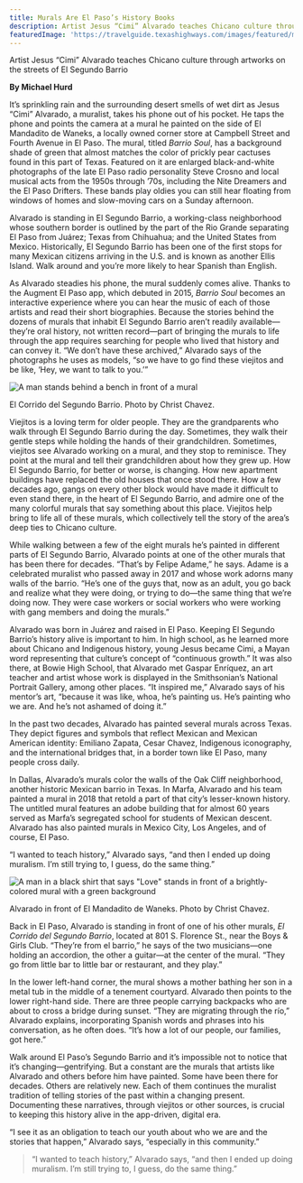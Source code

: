 ```yaml
---
title: Murals Are El Paso’s History Books
description: Artist Jesus “Cimi” Alvarado teaches Chicano culture through artworks on the streets of El Segundo Barrio
featuredImage: 'https://travelguide.texashighways.com/images/featured/mural-trail.jpg'
---
```


<PageDescription>

Artist Jesus “Cimi” Alvarado teaches Chicano culture through artworks on the streets of El Segundo Barrio

</PageDescription>

**By Michael Hurd**

<Row>

<Column colSm={12} colMd={3} colLg={4}>

It’s sprinkling rain and the surrounding desert smells of wet dirt as Jesus “Cimi” Alvarado, a muralist, takes his phone out of his pocket. He taps the phone and points the camera at a mural he painted on the side of El Mandadito de Waneks, a locally owned corner store at Campbell Street and Fourth Avenue in El Paso. The mural, titled *Barrio Soul*, has a background shade of green that almost matches the color of prickly pear cactuses found in this part of Texas. Featured on it are enlarged black-and-white photographs of the late El Paso radio personality Steve Crosno and local musical acts from the 1950s through ’70s, including the Nite Dreamers and the El Paso Drifters. These bands play oldies you can still hear floating from windows of homes and slow-moving cars on a Sunday afternoon.

Alvarado is standing in El Segundo Barrio, a working-class neighborhood whose southern border is outlined by the part of the Rio Grande separating El Paso from Juárez; Texas from Chihuahua; and the United States from Mexico. Historically, El Segundo Barrio has been one of the first stops for many Mexican citizens arriving in the U.S. and is known as another Ellis Island. Walk around and you’re more likely to hear Spanish than English.

As Alvarado steadies his phone, the mural suddenly comes alive. Thanks to the Augment El Paso app, which debuted in 2015, *Barrio Soul* becomes an interactive experience where you can hear the music of each of those artists and read their short biographies. Because the stories behind the dozens of murals that inhabit El Segundo Barrio aren’t readily available—they’re oral history, not written record—part of bringing the murals to life through the app requires searching for people who lived that history and can convey it. “We don’t have these archived,” Alvarado says of the photographs he uses as models, “so we have to go find these viejitos and be like, ‘Hey, we want to talk to you.’”

</Column>

<Column colSm={12} colMd={5} colLg={8}>

![A man stands behind a bench in front of a mural](images/el-corrido-del-segundo-barrio.jpg)
<Caption>El Corrido del Segundo Barrio. Photo by Christ Chavez.</Caption>

</Column>

</Row>

<Row>

<Column colSm={12} colMd={6} colLg={8}>

Viejitos is a loving term for older people. They are the grandparents who walk through El Segundo Barrio during the day. Sometimes, they walk their gentle steps while holding the hands of their grandchildren. Sometimes, viejitos see Alvarado working on a mural, and they stop to reminisce. They point at the mural and tell their grandchildren about how they grew up. How El Segundo Barrio, for better or worse, is changing. How new apartment buildings have replaced the old houses that once stood there. How a few decades ago, gangs on every other block would have made it difficult to even stand there, in the heart of El Segundo Barrio, and admire one of the many colorful murals that say something about this place. Viejitos help bring to life all of these murals, which collectively tell the story of the area’s deep ties to Chicano culture.

While walking between a few of the eight murals he’s painted in different parts of El Segundo Barrio, Alvarado points at one of the other murals that has been there for decades. “That’s by Felipe Adame,” he says. Adame is a celebrated muralist who passed away in 2017 and whose work adorns many walls of the barrio. “He’s one of the guys that, now as an adult, you go back and realize what they were doing, or trying to do—the same thing that we’re doing now. They were case workers or social workers who were working with gang members and doing the murals.”

Alvarado was born in Juárez and raised in El Paso. Keeping El Segundo Barrio’s history alive is important to him. In high school, as he learned more about Chicano and Indigenous history, young Jesus became Cimi, a Mayan word representing that culture’s concept of “continuous growth.” It was also there, at Bowie High School, that Alvarado met Gaspar Enríquez, an art teacher and artist whose work is displayed in the Smithsonian’s National Portrait Gallery, among other places. “It inspired me,” Alvarado says of his mentor’s art, “because it was like, whoa, he’s painting us. He’s painting who we are. And he’s not ashamed of doing it.”

In the past two decades, Alvarado has painted several murals across Texas. They depict figures and symbols that reflect Mexican and Mexican American identity: Emiliano Zapata, Cesar Chavez, Indigenous iconography, and the international bridges that, in a border town like El Paso, many people cross daily.

In Dallas, Alvarado’s murals color the walls of the Oak Cliff neighborhood, another historic Mexican barrio in Texas. In Marfa, Alvarado and his team painted a mural in 2018 that retold a part of that city’s lesser-known history. The untitled mural features an adobe building that for almost 60 years served as Marfa’s segregated school for students of Mexican descent. Alvarado has also painted murals in Mexico City, Los Angeles, and of course, El Paso.

“I wanted to teach history,” Alvarado says, “and then I ended up doing muralism. I’m still trying to, I guess, do the same thing.”

</Column>
</Row>

![A man in a black shirt that says "Love" stands in front of a brightly-colored mural with a green background](images/el-mandadito-de-waneks.jpg)
<Caption>Alvarado in front of El Mandadito de Waneks. Photo by Christ Chavez.</Caption>

<Row>
<Column colSm={12} colMd={6} colLg={8}>

Back in El Paso, Alvarado is standing in front of one of his other murals, *El Corrido del Segundo Barrio*, located at 801 S. Florence St., near the Boys & Girls Club. “They’re from el barrio,” he says of the two musicians—one holding an accordion, the other a guitar—at the center of the mural. “They go from little bar to little bar or restaurant, and they play.”

In the lower left-hand corner, the mural shows a mother bathing her son in a metal tub in the middle of a tenement courtyard. Alvarado then points to the lower right-hand side. There are three people carrying backpacks who are about to cross a bridge during sunset. “They are migrating through the río,” Alvarado explains, incorporating Spanish words and phrases into his conversation, as he often does. “It’s how a lot of our people, our families, got here.”

Walk around El Paso’s Segundo Barrio and it’s impossible not to notice that it’s changing—gentrifying. But a constant are the murals that artists like Alvarado and others before him have painted. Some have been there for decades. Others are relatively new. Each of them continues the muralist tradition of telling stories of the past within a changing present. Documenting these narratives, through viejitos or other sources, is crucial to keeping this history alive in the app-driven, digital era.

“I see it as an obligation to teach our youth about who we are and the stories that happen,” Alvarado says, “especially in this community.”

</Column>

<Column colSm={12} colMd={2} colLg={4}>

>“I wanted to teach history,” Alvarado says, “and then I ended up doing muralism. I’m still trying to, I guess, do the same thing.”

</Column>

</Row>

<Row>
<Column colSm={6} colMd={6} colLg={8}>
    <AdGroup id={['ad01']}/>
</Column>
</Row>